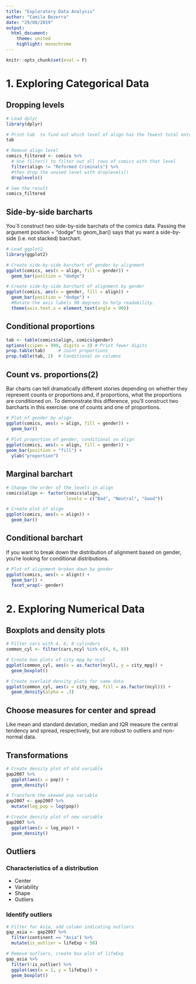 ---
title: "Exploratory Data Analysis"
author: "Camila Bezerra"
date: "29/08/2019"
output:
  html_document:
    theme: united
    highlight: monochrome
---

```{r, echo=FALSE}
knitr::opts_chunk$set(eval = F)
```



# 1. Exploring Categorical Data

## Dropping levels

```{r, eval = F}
# Load dplyr
library(dplyr)

# Print tab  to find out which level of align has the fewest total entries.
tab

# Remove align level
comics_filtered <- comics %>%
  # Use filter() to filter out all rows of comics with that level
  filter(align != "Reformed Criminals") %>%
  #then drop the unused level with droplevels()
  droplevels()

# See the result
comics_filtered

```

## Side-by-side barcharts

You´ll construct two side-by-side barchats of the comics data. 
Passing the argument position = "dodge" to geom_bar() says that yu want a side-by-side (i.e. not stacked) barchart.

```{r, eval = F}
# Load ggplot2
library(ggplot2)

# Create side-by-side barchart of gender by alignment
ggplot(comics, aes(x = align, fill = gender)) + 
  geom_bar(position = "dodge")

# Create side-by-side barchart of alignment by gender
ggplot(comics, aes(x = gender, fill = align)) + 
  geom_bar(position = "dodge") +
  #Rotate the axis labels 90 degrees to help readability.
  theme(axis.text.x = element_text(angle = 90))
```


## Conditional proportions

```{r, eval = F}
tab <- table(comics$align, comics$gender)
options(scipen = 999, digits = 3) # Print fewer digits
prop.table(tab)     # Joint proportions
prop.table(tab, 2)  # Conditional on columns
```



## Count vs. proportions(2)

Bar charts can tell dramatically different stories depending on whether they represent counts or proportions and, if proportions, what the proportions are conditioned on. To demonstrate this difference, you'll construct two barcharts in this exercise: one of counts and one of proportions.

```{r, eval = F}
# Plot of gender by align
ggplot(comics, aes(x = align, fill = gender)) +
  geom_bar()
  
# Plot proportion of gender, conditional on align
ggplot(comics, aes(x = align, fill = gender)) + 
geom_bar(position = "fill") +
  ylab("proportion")
```


## Marginal barchart

```{r, eval = F}
# Change the order of the levels in align
comics$align <- factor(comics$align, 
                       levels = c("Bad", "Neutral", "Good"))

# Create plot of align
ggplot(comics, aes(x = align)) + 
  geom_bar()
```


## Conditional barchart

If you want to break down the distribution of alignment based on gender, you're looking for conditional distributions.

```{r, eval = F}
# Plot of alignment broken down by gender
ggplot(comics, aes(x = align)) + 
  geom_bar() +
  facet_wrap(~ gender)
```


# 2. Exploring Numerical Data

## Boxplots and density plots

```{r, eval = F}
# Filter cars with 4, 6, 8 cylinders
common_cyl <- filter(cars,ncyl %in% c(4, 6, 8))

# Create box plots of city mpg by ncyl
ggplot(common_cyl, aes(x = as.factor(ncyl), y = city_mpg)) +
  geom_boxplot()

# Create overlaid density plots for same data
ggplot(common_cyl, aes(x = city_mpg, fill = as.factor(ncyl))) +
  geom_density(alpha = .3)
```


## Choose measures for center and spread

Like mean and standard deviation, median and IQR measure the central tendency and spread, respectively, but are robust to outliers and non-normal data.

## Transformations

```{r, eval = F}
# Create density plot of old variable
gap2007 %>%
  ggplot(aes(x = pop)) +
  geom_density()

# Transform the skewed pop variable
gap2007 <- gap2007 %>%
  mutate(log_pop = log(pop))

# Create density plot of new variable
gap2007 %>%
  ggplot(aes(x = log_pop)) +
  geom_density()
```

## Outliers

### Characteristics of a distribution

* Center
* Variability
* Shape 
* Outliers

### Identify outliers

```{r, eval = F}
# Filter for Asia, add column indicating outliers
gap_asia <- gap2007 %>%
  filter(continent == "Asia") %>%
  mutate(is_outlier = lifeExp < 50)

# Remove outliers, create box plot of lifeExp
gap_asia %>%
  filter(!is_outlier) %>%
  ggplot(aes(x = 1, y = lifeExp)) +
  geom_boxplot()
```
